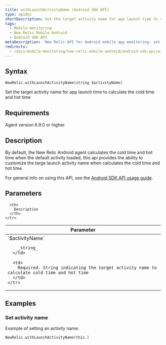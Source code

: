 ```yaml
---
title: withLaunchActivityName (Android SDK API)
type: apiDoc
shortDescription: Set the target activity name for app launch time to calculate the cold time and hot time
tags:
  - Mobile monitoring
  - New Relic Mobile Android
  - Android SDK API
metaDescription: 'New Relic API for Android mobile app monitoring: set target activity name.'
redirects:
  - /docs/mobile-monitoring/new-relic-mobile-android/android-sdk-api/withlaunchnameactivity-android-agent-api
---
```


## Syntax

```
NewRelic.withLaunchActivityName(string $activityName)
```

Set the target activity name for app launch time to calculate the cold time and hot time

## Requirements

Agent version 6.9.0 or higher.

## Description

By default, the New Relic Android agent calculates the cold time and hot time when the default activity loaded, this api provides the ability to customize the targe launch activity name when calculates the cold time and hot time.

For general info on using this API, see the [Android SDK API usage guide](/docs/mobile-monitoring/new-relic-mobile-android/install-configure/work-android-sdk-api).

## Parameters

<table>
  <thead>
    <tr>
      <th width="25%">
        Parameter
      </th>

      <th>
        Description
      </th>
    </tr>
  </thead>

  <tbody>
    <tr>
      <td>
        `$activityName`

        _string_
      </td>

      <td>
        Required. String indicating the target activity name to calculate cold time and hot time
      </td>
    </tr>
  </tbody>
</table>

## Examples

### Set activity name

Example of setting an activity name:

```
NewRelic.withLaunchActivityName(this.)
```
